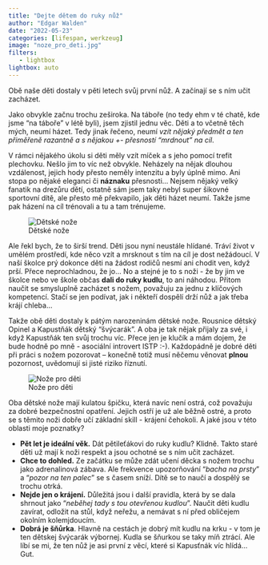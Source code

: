 ```yaml
---
title: "Dejte dětem do ruky nůž"
author: "Edgar Walden"
date: "2022-05-23"
categories: [lifespan, werkzeug]
image: "noze_pro_deti.jpg"
filters:
   - lightbox
lightbox: auto
---
```


Obě naše děti dostaly v pěti letech svůj první nůž. A začínají se s ním učit zacházet.

Jako obvykle začnu trochu zeširoka. Na táboře (no tedy ehm v té chatě, kde jsme "na táboře" v létě byli), jsem zjistil jednu věc. Děti a to včetně těch mých, neumí házet. Tedy jinak řečeno, neumí *vzít nějaký předmět a ten přiměřeně razantně a s nějakou +- přesností "mrdnout" na cíl*. 

V rámci nějakého úkolu si děti měly vzít míček a s jeho pomocí trefit plechovku. Nešlo jim to víc než obvykle. Neházely na nějak dlouhou vzdálenost, jejich hody přesto neměly intenzitu a byly úplně mimo. Ani stopa po nějaké eleganci či **náznaku** přesnosti... Nejsem nějaký velký fanatik na drezůru dětí, ostatně sám jsem taky nebyl super šikovné sportovní dítě, ale přesto mě překvapilo, jak děti házet neumí. Takže jsme pak házení na cíl trénovali a tu a tam trénujeme. 

![Dětské nože](noze_pro_deti.jpg)


Ale řekl bych, že to širší trend. Děti jsou nyní neustále hlídané. Tráví život v umělém prostředí, kde něco vzít a mrsknout s tím na cíl je dost nežádoucí. V naší školce prý dokonce děti na žádost rodičů nesmí ani chodit ven, když prší. Přece neprochladnou, že jo... No a stejné je to s noži - že by jim ve školce nebo ve škole občas **dali do ruky kudlu**, to ani náhodou. Přitom naučit se smysluplně zacházet s nožem, považuju za jednu z klíčových kompetencí. Stačí se jen podívat, jak i někteří dospělí drží nůž a jak třeba krájí chleba...

Takže obě děti dostaly k pátým narozeninám dětské nože. Rousnice dětský Opinel a Kapustňák dětský "švýcarák". A oba je tak nějak přijaly za své, i když Kapustňák ten svůj trochu víc. Přece jen je klučík a mám dojem, že bude hodně po mně - asociální introvert ISTP :-). Každopádně je dobré děti při práci s nožem pozorovat – konečně totiž musí něčemu věnovat **plnou** pozornost, uvědomují si jisté riziko říznutí.  

![Nože pro děti](\assets\img\noze_pro_deti.jpg)

Oba dětské nože mají kulatou špičku, která navíc není ostrá, což považuju za dobré bezpečnostní opatření. Jejich ostří je už ale běžně ostré, a proto se s těmito noži dobře učí základní skill - krájení čehokoli. A jaké jsou v této oblasti moje poznatky?

- **Pět let je ideální věk.** Dát pětileťákovi do ruky kudlu? Klidně. Takto staré děti už mají k noži respekt a jsou ochotné se s ním učit zacházet.
- **Chce to dohled.** Ze začátku se může zdát učení děcka s nožem trochu jako adrenalinová zábava. Ale frekvence upozorňování "*bacha na prsty*" a "*pozor na ten palec*" se s časem sníží. Dítě se to naučí a dospělý se trochu otrká.
- **Nejde jen o krájení.** Důležitá jsou i další pravidla, která by se dala shrnout jako "*neběhej tady s tou otevřenou kudlou*". Naučit děti kudlu zavírat, odložit na stůl, když neřežu, a nemávat s ní před obličejem okolním kolemjdoucím.
- **Dobrá je šňůrka**. Hlavně na cestách je dobrý mít kudlu na krku - v tom je ten dětskej švýcarák výbornej. Kudla se šňurkou se taky míň ztrácí. Ale líbí se mi, že ten nůž je asi první z věcí, které si Kapusťnák víc hlídá... Gut.

   